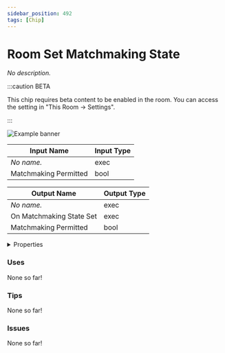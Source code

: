 ```yaml
---
sidebar_position: 492
tags: [Chip]
---
```


# Room Set Matchmaking State

*No description.*

:::caution BETA

This chip requires beta content to be enabled in the room. You can access the setting in "This Room -> Settings".

:::

![Example banner](./assets/be4decd2-56a0-46af-8e96-091261946fd9.svg)

| Input Name | Input Type |
|-----------|-----------|
| *No name.* | exec |
| Matchmaking Permitted | bool |

| Output Name | Output Type |
|-----------|-----------|
| *No name.* | exec |
| On Matchmaking State Set | exec |
| Matchmaking Permitted | bool |


<details>
  <summary>Properties</summary>
  <div>
    <div>
    <table>
      <thead>
        <tr>
          <th>Is beta required?</th>
          <th>✅</th>
        </tr>
        <tr>
          <th>Is this chip a trolling risk?</th>
          <th>❌</th>
        </tr>
        <tr>
          <th>Chip UUPD</th>
          <th>._uuid</th>
        </tr>
      </thead>
    </table>
    </div>
  </div>
</details>

### Uses

None so far!

### Tips

None so far!

### Issues

None so far!